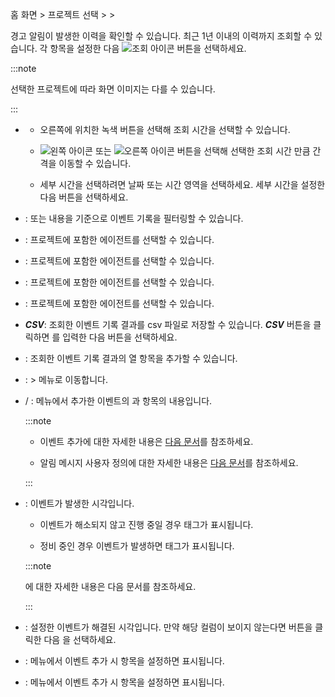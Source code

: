 홈 화면 > 프로젝트 선택 > <Cmdname sid="event_statistic" className="uitext" /> > <Cmdname sid="event_history" className="uitext" />

경고 알림이 발생한 이력을 확인할 수 있습니다. 최근 1년 이내의 이력까지 조회할 수 있습니다. 각 항목을 설정한 다음 ![조회 아이콘](/img/ico-btn-search.png) 버튼을 선택하세요.

<InDoc product='java,php,nodejs,python,dotnet,golang,log'>

<ImgLang img='event-history.png' desc='이벤트 기록' />

</InDoc>

<InDoc product='kubernetes'>

<ImgLang img='k8s-event-history.png' desc='이벤트 기록' />

</InDoc>

<InDoc product='postgresql,postgresql-v1,oracle,mysql,mysql-v1,mssql,tibero,cubrid,altibase,redis,mongodb'>

<ImgLang img='db-event-history.png' desc='이벤트 기록' />

</InDoc>

<InDoc product='browser'>

<ImgLang img='browser-event-history.png' desc='이벤트 기록' />

</InDoc>

<InDoc product='npm'>

<ImgLang img='npm-event-history.png' desc='이벤트 기록' />

</InDoc>

<InDoc product='amazon-cloudwatch,amazon-ecs,aws-log,azure,ncloud,oracle-cloud'>

<ImgLang img='cloud-event-history.png' desc='이벤트 기록' />

</InDoc>

:::note

선택한 프로젝트에 따라 화면 이미지는 다를 수 있습니다.

:::

* <Cmdname sid="time_selector" className="uitext" />

  * 오른쪽에 위치한 녹색 버튼을 선택해 조회 시간을 선택할 수 있습니다.

  * ![왼쪽 아이콘](/img/left-arrow.svg) 또는 ![오른쪽 아이콘](/img/right-arrow.svg) 버튼을 선택해 선택한 조회 시간 만큼 간격을 이동할 수 있습니다.

  * 세부 시간을 선택하려면 날짜 또는 시간 영역을 선택하세요. 세부 시간을 설정한 다음 <Cmdname sid="apply" className="uitext" /> 버튼을 선택하세요.

* <Cmdname sid="filter" className="uitext" />: <Cmdname sid="title" className="uitext" /> 또는 <Cmdname sid="message" className="uitext" /> 내용을 기준으로 이벤트 기록을 필터링할 수 있습니다.

<InDoc product='java,php,nodejs,python,dotnet,golang,log'>

* <Cmdname sid="application" className="uitext" />: 프로젝트에 포함한 에이전트를 선택할 수 있습니다.

</InDoc>

<InDoc product='postgresql,postgresql-v1,oracle,mysql,mysql-v1,mssql,tibero,cubrid,altibase,redis,mongodb'>

* <Cmdname sid="database" className="uitext" />: 프로젝트에 포함한 에이전트를 선택할 수 있습니다.

</InDoc>

<InDoc product='kubernetes'>

* <Cmdname sid="container" className="uitext" />: 프로젝트에 포함한 에이전트를 선택할 수 있습니다.

</InDoc>

<InDoc product='browser,npm,amazon-cloudwatch,amazon-ecs,aws-log,azure,ncloud,oracle-cloud'>

* <Cmdname sid="agent" className="uitext" />: 프로젝트에 포함한 에이전트를 선택할 수 있습니다.

</InDoc>

* ***CSV***: 조회한 이벤트 기록 결과를 csv 파일로 저장할 수 있습니다. ***CSV*** 버튼을 클릭하면 <Cmdname sid="maximum_csv_lines" className="uitext" />를 입력한 다음 <Cmdname sid="download" className="uitext" /> 버튼을 선택하세요.

* <Cmdname sid="column_select" className="uitext" />: 조회한 이벤트 기록 결과의 열 항목을 추가할 수 있습니다.

* <Cmdname sid="event_setting" className="uitext" />: <Cmdname sid="event_statistic" className="uitext" /> > <Cmdname sid="event_setting" className="uitext" /> 메뉴로 이동합니다.

* <Cmdname sid="title" className="uitext" /> / <Cmdname sid="message" className="uitext" />: <Cmdname sid="event_setting" className="uitext" /> 메뉴에서 추가한 이벤트의 <Cmdname sid="event_name" className="uitext" />과 <Cmdname sid="message" className="uitext" /> 항목의 내용입니다.

  :::note

  * 이벤트 추가에 대한 자세한 내용은 [다음 문서](metric-warning-notice)를 참조하세요.

  * 알림 메시지 사용자 정의에 대한 자세한 내용은 [다음 문서](set-notification-message)를 참조하세요.

  :::

* <Cmdname sid="event_time" className="uitext" />: 이벤트가 발생한 시각입니다. 

  * 이벤트가 해소되지 않고 진행 중일 경우 <Cmdname sid="in_progress" className="uitext" /> 태그가 표시됩니다.

  * 정비 중인 경우 이벤트가 발생하면 <Cmdname sid="ITM07315" className="uitext" /> 태그가 표시됩니다.

  :::note

  <Cmdname sid="sms_maintenance" className="uitext" />에 대한 자세한 내용은 <Link to="../management/maintenance">다음 문서</Link>를 참조하세요.

  :::

* <Cmdname sid="TTL06583" className="uitext" />: 설정한 이벤트가 해결된 시각입니다. 만약 해당 컬럼이 보이지 않는다면 <Cmdname sid="column_select" className="uitext" /> 버튼을 클릭한 다음 <Cmdname sid="TTL06583" className="uitext" />을 선택하세요.

<Xclude product="postgresql,postgresql-v1,oracle,mysql,mysql-v1,mssql,tibero,cubrid,altibase,redis,mongodb">

* <Cmdname sid="application" className="uitext" />: <Cmdname sid="event_setting" className="uitext" /> 메뉴에서 이벤트 추가 시 <Cmdname sid="alert_object_filtering" className="uitext" /> 항목을 설정하면 표시됩니다.

</Xclude>

<InDoc product='postgresql,postgresql-v1,oracle,mysql,mysql-v1,mssql,tibero,cubrid,altibase,redis,mongodb'>

* <Cmdname sid="instance" className="uitext" />: <Cmdname sid="event_setting" className="uitext" /> 메뉴에서 이벤트 추가 시 <Cmdname sid="alert_object_filtering" className="uitext" /> 항목을 설정하면 표시됩니다.

</InDoc>